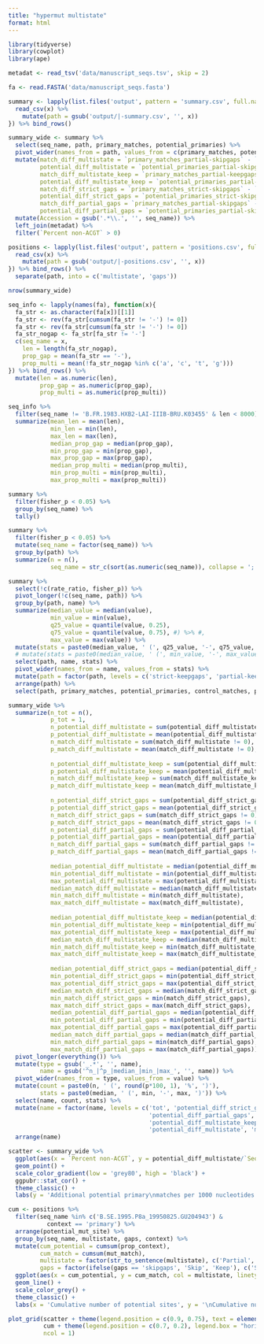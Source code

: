 ```yaml
---
title: "hypermut multistate"
format: html
---
```


```r
library(tidyverse)
library(cowplot)
library(ape)

metadat <- read_tsv('data/manuscript_seqs.tsv', skip = 2)

fa <- read.FASTA('data/manuscript_seqs.fasta')

summary <- lapply(list.files('output', pattern = 'summary.csv', full.names = TRUE), function(x){
  read_csv(x) %>% 
    mutate(path = gsub('output/|-summary.csv', '', x))
}) %>% bind_rows() 

summary_wide <- summary %>%
  select(seq_name, path, primary_matches, potential_primaries) %>% 
  pivot_wider(names_from = path, values_from = c(primary_matches, potential_primaries)) %>% 
  mutate(match_diff_multistate = `primary_matches_partial-skipgaps` - `primary_matches_strict-skipgaps`,
         potential_diff_multistate = `potential_primaries_partial-skipgaps` - `potential_primaries_strict-skipgaps`,
         match_diff_multistate_keep = `primary_matches_partial-keepgaps` - `primary_matches_strict-keepgaps`,
         potential_diff_multistate_keep = `potential_primaries_partial-keepgaps` - `potential_primaries_strict-keepgaps`,
         match_diff_strict_gaps = `primary_matches_strict-skipgaps` - `primary_matches_strict-keepgaps`,
         potential_diff_strict_gaps = `potential_primaries_strict-skipgaps` - `potential_primaries_strict-keepgaps`,
         match_diff_partial_gaps = `primary_matches_partial-skipgaps` - `primary_matches_partial-keepgaps`,
         potential_diff_partial_gaps = `potential_primaries_partial-skipgaps` - `potential_primaries_partial-keepgaps`) %>% 
  mutate(Accession = gsub('.*\\.', '', seq_name)) %>% 
  left_join(metadat) %>% 
  filter(`Percent non-ACGT` > 0) 

positions <- lapply(list.files('output', pattern = 'positions.csv', full.names = TRUE), function(x){
  read_csv(x) %>% 
    mutate(path = gsub('output/|-positions.csv', '', x))
}) %>% bind_rows() %>% 
  separate(path, into = c('multistate', 'gaps'))
```

```r
nrow(summary_wide)
```


```r
seq_info <- lapply(names(fa), function(x){
  fa_str <- as.character(fa[x])[[1]]
  fa_str <- rev(fa_str[cumsum(fa_str != '-') != 0])
  fa_str <- rev(fa_str[cumsum(fa_str != '-') != 0])
  fa_str_nogap <- fa_str[fa_str != '-']
  c(seq_name = x, 
    len = length(fa_str_nogap),
    prop_gap = mean(fa_str == '-'), 
    prop_multi = mean(!fa_str_nogap %in% c('a', 'c', 't', 'g')))
}) %>% bind_rows() %>% 
  mutate(len = as.numeric(len),
         prop_gap = as.numeric(prop_gap),
         prop_multi = as.numeric(prop_multi))

seq_info %>% 
  filter(seq_name != 'B.FR.1983.HXB2-LAI-IIIB-BRU.K03455' & len < 8000) %>%
  summarize(mean_len = mean(len),
            min_len = min(len),
            max_len = max(len),
            median_prop_gap = median(prop_gap),
            min_prop_gap = min(prop_gap),
            max_prop_gap = max(prop_gap),
            median_prop_multi = median(prop_multi),
            min_prop_multi = min(prop_multi),
            max_prop_multi = max(prop_multi)) 
```


```r
summary %>% 
  filter(fisher_p < 0.05) %>% 
  group_by(seq_name) %>% 
  tally()

summary %>% 
  filter(fisher_p < 0.05) %>% 
  mutate(seq_name = factor(seq_name)) %>% 
  group_by(path) %>% 
  summarize(n = n(),
            seq_name = str_c(sort(as.numeric(seq_name)), collapse = ';'))
```

```r
summary %>% 
  select(!c(rate_ratio, fisher_p)) %>% 
  pivot_longer(!c(seq_name, path)) %>% 
  group_by(path, name) %>% 
  summarize(median_value = median(value),
            min_value = min(value),
            q25_value = quantile(value, 0.25),
            q75_value = quantile(value, 0.75), #) %>% #,
            max_value = max(value)) %>% 
  mutate(stats = paste0(median_value, ' (', q25_value, '-', q75_value, ')')) %>%
  # mutate(stats = paste0(median_value, ' (', min_value, '-', max_value, ')')) %>% 
  select(path, name, stats) %>% 
  pivot_wider(names_from = name, values_from = stats) %>% 
  mutate(path = factor(path, levels = c('strict-keepgaps', 'partial-keepgaps', 'strict-skipgaps', 'partial-skipgaps'))) %>% 
  arrange(path) %>% 
  select(path, primary_matches, potential_primaries, control_matches, potential_controls)
```


```r
summary_wide %>% 
  summarize(n_tot = n(),
            p_tot = 1,
            n_potential_diff_multistate = sum(potential_diff_multistate != 0),
            p_potential_diff_multistate = mean(potential_diff_multistate != 0),
            n_match_diff_multistate = sum(match_diff_multistate != 0),
            p_match_diff_multistate = mean(match_diff_multistate != 0),
            
            n_potential_diff_multistate_keep = sum(potential_diff_multistate_keep != 0),
            p_potential_diff_multistate_keep = mean(potential_diff_multistate_keep != 0),
            n_match_diff_multistate_keep = sum(match_diff_multistate_keep != 0),
            p_match_diff_multistate_keep = mean(match_diff_multistate_keep != 0),
            
            n_potential_diff_strict_gaps = sum(potential_diff_strict_gaps != 0),
            p_potential_diff_strict_gaps = mean(potential_diff_strict_gaps != 0),
            n_match_diff_strict_gaps = sum(match_diff_strict_gaps != 0),
            p_match_diff_strict_gaps = mean(match_diff_strict_gaps != 0),
            n_potential_diff_partial_gaps = sum(potential_diff_partial_gaps != 0),
            p_potential_diff_partial_gaps = mean(potential_diff_partial_gaps != 0),
            n_match_diff_partial_gaps = sum(match_diff_partial_gaps != 0),
            p_match_diff_partial_gaps = mean(match_diff_partial_gaps != 0),
            
            median_potential_diff_multistate = median(potential_diff_multistate),
            min_potential_diff_multistate = min(potential_diff_multistate),
            max_potential_diff_multistate = max(potential_diff_multistate),
            median_match_diff_multistate = median(match_diff_multistate),
            min_match_diff_multistate = min(match_diff_multistate),
            max_match_diff_multistate = max(match_diff_multistate),
            
            median_potential_diff_multistate_keep = median(potential_diff_multistate_keep),
            min_potential_diff_multistate_keep = min(potential_diff_multistate_keep),
            max_potential_diff_multistate_keep = max(potential_diff_multistate_keep),
            median_match_diff_multistate_keep = median(match_diff_multistate_keep),
            min_match_diff_multistate_keep = min(match_diff_multistate_keep),
            max_match_diff_multistate_keep = max(match_diff_multistate_keep),
            
            median_potential_diff_strict_gaps = median(potential_diff_strict_gaps),
            min_potential_diff_strict_gaps = min(potential_diff_strict_gaps),
            max_potential_diff_strict_gaps = max(potential_diff_strict_gaps),
            median_match_diff_strict_gaps = median(match_diff_strict_gaps),
            min_match_diff_strict_gaps = min(match_diff_strict_gaps),
            max_match_diff_strict_gaps = max(match_diff_strict_gaps),
            median_potential_diff_partial_gaps = median(potential_diff_partial_gaps),
            min_potential_diff_partial_gaps = min(potential_diff_partial_gaps),
            max_potential_diff_partial_gaps = max(potential_diff_partial_gaps),
            median_match_diff_partial_gaps = median(match_diff_partial_gaps),
            min_match_diff_partial_gaps = min(match_diff_partial_gaps),
            max_match_diff_partial_gaps = max(match_diff_partial_gaps)) %>% 
  pivot_longer(everything()) %>% 
  mutate(type = gsub('_.*', '', name),
         name = gsub('^n_|^p_|median_|min_|max_', '', name)) %>% 
  pivot_wider(names_from = type, values_from = value) %>% 
  mutate(count = paste0(n, ' (', round(p*100, 1), '%', ')'),
         stats = paste0(median, ' (', min, '-', max, ')')) %>%
  select(name, count, stats) %>% 
  mutate(name = factor(name, levels = c('tot', 'potential_diff_strict_gaps', 'match_diff_strict_gaps', 
                                        'potential_diff_partial_gaps', 'match_diff_partial_gaps', 
                                        'potential_diff_multistate_keep', 'match_diff_multistate_keep', 
                                        'potential_diff_multistate', 'match_diff_multistate'))) %>% 
  arrange(name)
```


```r
scatter <- summary_wide %>% 
  ggplot(aes(x = `Percent non-ACGT`, y = potential_diff_multistate/`Sequence Length`*1000, col = match_diff_multistate)) +
  geom_point() +
  scale_color_gradient(low = 'grey80', high = 'black') +
  ggpubr::stat_cor() +
  theme_classic() +
  labs(y = 'Additional potential primary\nmatches per 1000 nucleotides', col = 'Additional\nprimary\nmatches')

cum <- positions %>% 
  filter(seq_name %in% c('B.SE.1995.P8a_19950825.GU204943') &
           context == 'primary') %>%
  arrange(potential_mut_site) %>% 
  group_by(seq_name, multistate, gaps, context) %>% 
  mutate(cum_potential = cumsum(prop_context),
         cum_match = cumsum(mut_match),
         multistate = factor(str_to_sentence(multistate), c('Partial', 'Strict')),
         gaps = factor(ifelse(gaps == 'skipgaps', 'Skip', 'Keep'), c('Skip', 'Keep'))) %>% 
  ggplot(aes(x = cum_potential, y = cum_match, col = multistate, linetype = gaps)) +
  geom_line() +
  scale_color_grey() +
  theme_classic() +
  labs(x = 'Cumulative number of potential sites', y = '\nCumulative number of matches', col = 'Match mode', linetype = 'Gap handling')

```

```r
plot_grid(scatter + theme(legend.position = c(0.9, 0.75), text = element_text(size = 12)), 
          cum + theme(legend.position = c(0.7, 0.2), legend.box = "horizontal", text = element_text(size = 12)),
          ncol = 1)
```



